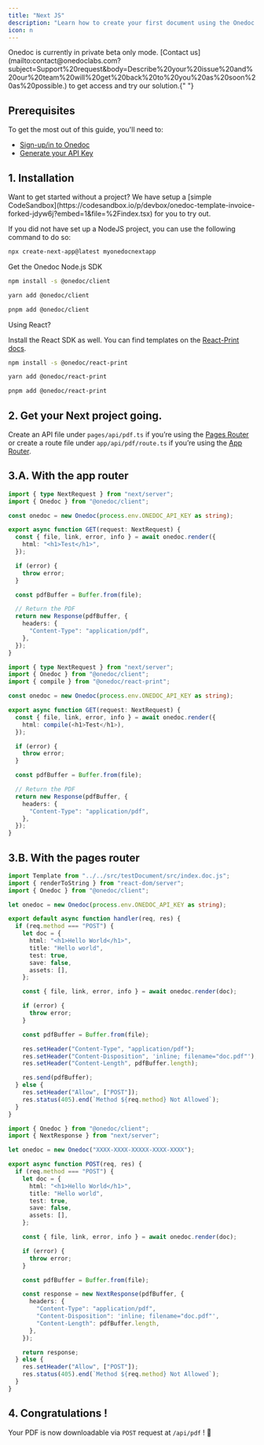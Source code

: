 ```yaml
---
title: "Next JS"
description: "Learn how to create your first document using the Onedoc Node.js in Next."
icon: n
---
```


<Warning>
  Onedoc is currently in private beta only mode. [Contact
  us](mailto:contact@onedoclabs.com?subject=Support%20request&body=Describe%20your%20issue%20and%20our%20team%20will%20get%20back%20to%20you%20as%20soon%20as%20possible.)
  to get access and try our solution.{" "}
</Warning>

## Prerequisites

To get the most out of this guide, you'll need to:

- [Sign-up/in to Onedoc](https://app.onedoclabs.com/login)
- [Generate your API Key](https://app.onedoclabs.com/)

## 1. Installation

<Tip>
  Want to get started without a project? We have setup a [simple
  CodeSandbox](https://codesandbox.io/p/devbox/onedoc-template-invoice-forked-jdyw6j?embed=1&file=%2Findex.tsx)
  for you to try out.
</Tip>

If you did not have set up a NodeJS project, you can use the following command to do so:

```sh npx
npx create-next-app@latest myonedocnextapp
```

Get the Onedoc Node.js SDK

<CodeGroup>

```sh npm
npm install -s @onedoc/client
```

```sh yarn
yarn add @onedoc/client
```

```sh pnpm
pnpm add @onedoc/client
```

</CodeGroup>

Using React?

Install the React SDK as well. You can find templates on the [React-Print docs](https://react.onedoclabs.com/ui/templates).

<CodeGroup>

```sh npm
npm install -s @onedoc/react-print
```

```sh yarn
yarn add @onedoc/react-print
```

```sh pnpm
pnpm add @onedoc/react-print
```

</CodeGroup>

## 2. Get your Next project going.

Create an API file under `pages/api/pdf.ts` if you’re using the [Pages Router](https://nextjs.org/docs/pages/building-your-application/routing/api-routes) or create a route file under `app/api/pdf/route.ts` if you’re using the [App Router](https://nextjs.org/docs/app/building-your-application/routing/route-handlers).

## 3.A. With the app router

<CodeGroup>

```typescript app/api/pdf.ts
import { type NextRequest } from "next/server";
import { Onedoc } from "@onedoc/client";

const onedoc = new Onedoc(process.env.ONEDOC_API_KEY as string);

export async function GET(request: NextRequest) {
  const { file, link, error, info } = await onedoc.render({
    html: "<h1>Test</h1>",
  });

  if (error) {
    throw error;
  }

  const pdfBuffer = Buffer.from(file);

  // Return the PDF
  return new Response(pdfBuffer, {
    headers: {
      "Content-Type": "application/pdf",
    },
  });
}
```

```typescript app/api/pdf-with-react.tsx
import { type NextRequest } from "next/server";
import { Onedoc } from "@onedoc/client";
import { compile } from "@onedoc/react-print";

const onedoc = new Onedoc(process.env.ONEDOC_API_KEY as string);

export async function GET(request: NextRequest) {
  const { file, link, error, info } = await onedoc.render({
    html: compile(<h1>Test</h1>),
  });

  if (error) {
    throw error;
  }

  const pdfBuffer = Buffer.from(file);

  // Return the PDF
  return new Response(pdfBuffer, {
    headers: {
      "Content-Type": "application/pdf",
    },
  });
}
```

</CodeGroup>

## 3.B. With the pages router

<CodeGroup>

```typescript pages/api/pdf.ts
import Template from "../../src/testDocument/src/index.doc.js";
import { renderToString } from "react-dom/server";
import { Onedoc } from "@onedoc/client";

let onedoc = new Onedoc(process.env.ONEDOC_API_KEY as string);

export default async function handler(req, res) {
  if (req.method === "POST") {
    let doc = {
      html: "<h1>Hello World</h1>",
      title: "Hello world",
      test: true,
      save: false,
      assets: [],
    };

    const { file, link, error, info } = await onedoc.render(doc);

    if (error) {
      throw error;
    }

    const pdfBuffer = Buffer.from(file);

    res.setHeader("Content-Type", "application/pdf");
    res.setHeader("Content-Disposition", 'inline; filename="doc.pdf"');
    res.setHeader("Content-Length", pdfBuffer.length);

    res.send(pdfBuffer);
  } else {
    res.setHeader("Allow", ["POST"]);
    res.status(405).end(`Method ${req.method} Not Allowed`);
  }
}
```

```typescript app/api/api/route.ts
import { Onedoc } from "@onedoc/client";
import { NextResponse } from "next/server";

let onedoc = new Onedoc("XXXX-XXXX-XXXXX-XXXX-XXXX");

export async function POST(req, res) {
  if (req.method === "POST") {
    let doc = {
      html: "<h1>Hello World</h1>",
      title: "Hello world",
      test: true,
      save: false,
      assets: [],
    };

    const { file, link, error, info } = await onedoc.render(doc);

    if (error) {
      throw error;
    }

    const pdfBuffer = Buffer.from(file);

    const response = new NextResponse(pdfBuffer, {
      headers: {
        "Content-Type": "application/pdf",
        "Content-Disposition": 'inline; filename="doc.pdf"',
        "Content-Length": pdfBuffer.length,
      },
    });

    return response;
  } else {
    res.setHeader("Allow", ["POST"]);
    res.status(405).end(`Method ${req.method} Not Allowed`);
  }
}
```

</CodeGroup>

## 4. Congratulations !

Your PDF is now downloadable via `POST` request at `/api/pdf` ! 🎉

